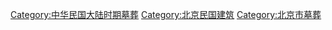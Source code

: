 [[Category:中华民国大陆时期墓葬|Category:中华民国大陆时期墓葬]]
[[Category:北京民国建筑|Category:北京民国建筑]]
[[Category:北京市墓葬|Category:北京市墓葬]]